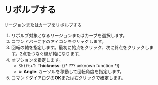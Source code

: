 
# リボルブする

リージョンまたはカーブをリボルブする

<KinouGaiyou shortcut="" command="Revolve" button="" />

1. リボルブ対象となるリージョンまたはカーブを選択します。
2. コマンドバー左下のアイコンをクリックします。
3. 回転の軸を指定します。最初に始点をクリック、次に終点をクリックします。2点をつなぐ線が軸になります。
4. オプションを指定します。
    - `Shift`+`T`: **Thickness**:  {/* ??? unknown function */}
    - `A`: **Angle**: カーソルを移動して回転角度を指定します。
5. コマンドダイアログの**OK**または右クリックで確定します。

